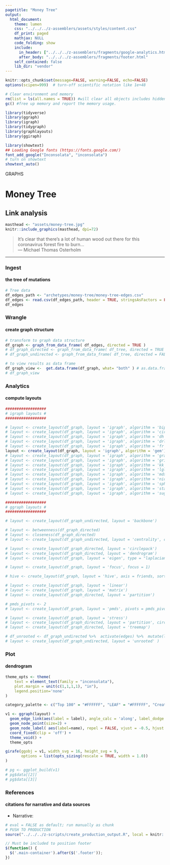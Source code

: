 ```yaml
---
pagetitle: "Money Tree"
output:
  html_document:
    theme: lumen
    css: "../../../z-assemblers/assets/styles/content.css"
    df_print: paged
    mathjax: NULL
    code_folding: show
    include:
      in_header: ["../../../z-assemblers/fragments/google-analytics.html", "../../../z-assemblers/fragments/header.html"]
      after_body: "../../../z-assemblers/fragments/footer.html"
    self_contained: false
    lib_dir: "vendor"
---
```


```r

knitr::opts_chunk$set(message=FALSE, warning=FALSE, echo=FALSE)
options(scipen=999)  # turn-off scientific notation like 1e+48

# Clear environment and memory
rm(list = ls(all.names = TRUE)) #will clear all objects includes hidden objects.
gc() #free up memory and report the memory usage.

library(tidyverse)
library(ggraph)
library(igraph)
library(tidygraph)
library(graphlayouts)
library(ggiraph)

library(showtext)
## Loading Google fonts (https://fonts.google.com/)
font_add_google("Inconsolata", "inconsolata")
# turn on showtext
showtext_auto()

```

<div class="activity">
 GRAPHS  
</div>

# Money Tree
## Link analysis 

```r

masthead <- "assets/money-tree.jpg"
knitr::include_graphics(masthead, dpi=72)

```


> It's clear that there's a lot of human wood out there for this coronavirus forest fire to burn...\
--- Michael Thomas Osterholm\

***



### Ingest
#### the tree of mutations


```r

# Tree data
df_edges_path <- "archetypes/money-tree/money-tree-edges.csv"
df_edges <- read.csv(df_edges_path, header = TRUE, stringsAsFactors = FALSE)
df_edges

```


### Wrangle
#### create graph structure


```r

# transform to graph data structure
df_graph <- graph_from_data_frame( df_edges, directed = TRUE )
# df_graph_directed <- graph_from_data_frame( df_tree, directed = TRUE )
# df_graph_undirected <- graph_from_data_frame( df_tree, directed = FALSE )

# to view results as data frame
df_graph_view <-  get.data.frame(df_graph, what= "both" ) # as.data.frame(get.edgelist(df_graph))
# df_graph_view

```


### Analytics
#### compute layouts


```r

##################
# igraph layouts #
##################

# layout <- create_layout(df_graph, layout = 'igraph', algorithm = 'bipartite')
# layout <- create_layout(df_graph, layout = 'igraph', algorithm = 'circle')
# layout <- create_layout(df_graph, layout = 'igraph', algorithm = 'dh')
# layout <- create_layout(df_graph, layout = 'igraph', algorithm = 'drl')
# layout <- create_layout(df_graph, layout = 'igraph', algorithm = 'fr')
layout <- create_layout(df_graph, layout = 'igraph', algorithm = 'gem')
# layout <- create_layout(df_graph, layout = 'igraph', algorithm = 'graphopt')
# layout <- create_layout(df_graph, layout = 'igraph', algorithm = 'grid')
# layout <- create_layout(df_graph, layout = 'igraph', algorithm = 'kk')
# layout <- create_layout(df_graph, layout = 'igraph', algorithm = 'lgl')
# layout <- create_layout(df_graph, layout = 'igraph', algorithm = 'mds')
# layout <- create_layout(df_graph, layout = 'igraph', algorithm = 'nicely')
# layout <- create_layout(df_graph, layout = 'igraph', algorithm = 'sphere')
# layout <- create_layout(df_graph, layout = 'igraph', algorithm = 'star')
# layout <- create_layout(df_graph, layout = 'igraph', algorithm = 'sugiyama')

##################
# ggraph layouts #
##################

# layout <- create_layout(df_graph_undirected, layout = 'backbone')

# layout <- betweenness(df_graph_directed)
# layout <- closeness(df_graph_directed)
# layout <- create_layout(df_graph_undirected, layout = 'centrality', centrality = centrality_bc)

# layout <- create_layout(df_graph_directed, layout = 'circlepack')
# layout <- create_layout(df_graph_directed, layout = 'dendrogram')
# layout <- create_layout(df_graph, layout = 'eigen', type = "laplacian", eigenvector = "smallest")

# layout <- create_layout(df_graph, layout = 'focus', focus = 1)

# hive <- create_layout(df_graph, layout = 'hive', axis = friends, sort.by = degree)

# layout <- create_layout(df_graph, layout = 'linear')
# layout <- create_layout(df_graph, layout = 'matrix')
# layout <- create_layout(df_graph_directed, layout = 'partition')

# pmds_pivots <- 2
# layout <- create_layout(df_graph, layout = 'pmds', pivots = pmds_pivots)

# layout <- create_layout(df_graph, layout = 'stress')
# layout <- create_layout(df_graph_directed, layout = 'partition', circular = TRUE)
# layout <- create_layout(df_graph_directed, layout = 'treemap')

# df_unrooted <- df_graph_undirected %>%  activate(edges) %>%  mutate(length = runif(n()))
# layout <- create_layout(df_graph_undirected, layout = 'unrooted' )

```


### Plot
#### dendrogram


```r

theme_opts <- theme(
    text = element_text(family = "inconsolata"), 
    plot.margin = unit(c(1,1,1,1), "in"),
    legend.position='none'
)

category_palette <- c("Top 100" = "#FFFFFF", "LEAF" = "#FFFFFF", "Creativity" = "#E8F5E9", "Identity" = "#E3F2FD", "Knowledge" = "#F3E5F5","Leadership" = "#FCE4EC")

v1 <- ggraph(layout) + 
  geom_edge_link(aes(label = label), angle_calc = 'along', label_dodge = unit(2.5, 'mm'), size = 2, family = "inconsolata") + 
  geom_node_point(size=2) +
  geom_node_label( aes(label=name), repel = FALSE, vjust = -0.5, hjust = 0.5, size = 4, family = "inconsolata") +
  coord_fixed(clip = 'off') + 
  theme_void() +
  theme_opts

girafe(ggobj = v1, width_svg = 16, height_svg = 9,
       options = list(opts_sizing(rescale = TRUE, width = 1.0))
)

# pg <- ggplot_build(v1)
# pg$data[[2]]
# pg$data[[3]]

```


### References
#### citations for narrative and data sources

* Narrative: 


```r

# eval = FALSE as default; run manually as chunk
# PUSH TO PRODUCTION
source("../../../z-scripts/create_production_output.R", local = knitr::knit_global())

```


```js

// Must be included to position footer
$(function() {
  $('.main-container').after($('.footer'));
})

```

